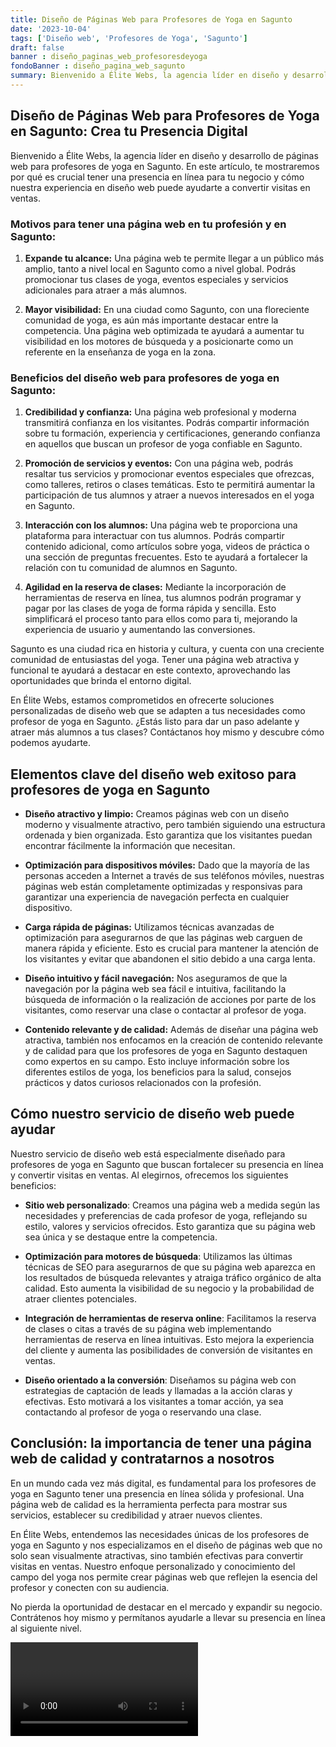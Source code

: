```yaml
---
title: Diseño de Páginas Web para Profesores de Yoga en Sagunto
date: '2023-10-04'
tags: ['Diseño web', 'Profesores de Yoga', 'Sagunto']
draft: false
banner : diseño_paginas_web_profesoresdeyoga
fondoBanner : diseño_pagina_web_sagunto
summary: Bienvenido a Élite Webs, la agencia líder en diseño y desarrollo de páginas web para profesores de yoga en Sagunto. En este artículo, te mostraremos por qué es crucial tener una presencia en línea para tu negocio y cómo nuestra experiencia en diseño web puede ayudarte a convertir visitas en ventas.
---
```


## Diseño de Páginas Web para Profesores de Yoga en Sagunto: Crea tu Presencia Digital

Bienvenido a Élite Webs, la agencia líder en diseño y desarrollo de páginas web para profesores de yoga en Sagunto. En este artículo, te mostraremos por qué es crucial tener una presencia en línea para tu negocio y cómo nuestra experiencia en diseño web puede ayudarte a convertir visitas en ventas.

### Motivos para tener una página web en tu profesión y en Sagunto:

1. **Expande tu alcance:** Una página web te permite llegar a un público más amplio, tanto a nivel local en Sagunto como a nivel global. Podrás promocionar tus clases de yoga, eventos especiales y servicios adicionales para atraer a más alumnos.

2. **Mayor visibilidad:** En una ciudad como Sagunto, con una floreciente comunidad de yoga, es aún más importante destacar entre la competencia. Una página web optimizada te ayudará a aumentar tu visibilidad en los motores de búsqueda y a posicionarte como un referente en la enseñanza de yoga en la zona.

### Beneficios del diseño web para profesores de yoga en Sagunto:

1. **Credibilidad y confianza:** Una página web profesional y moderna transmitirá confianza en los visitantes. Podrás compartir información sobre tu formación, experiencia y certificaciones, generando confianza en aquellos que buscan un profesor de yoga confiable en Sagunto.

2. **Promoción de servicios y eventos:** Con una página web, podrás resaltar tus servicios y promocionar eventos especiales que ofrezcas, como talleres, retiros o clases temáticas. Esto te permitirá aumentar la participación de tus alumnos y atraer a nuevos interesados en el yoga en Sagunto.

3. **Interacción con los alumnos:** Una página web te proporciona una plataforma para interactuar con tus alumnos. Podrás compartir contenido adicional, como artículos sobre yoga, videos de práctica o una sección de preguntas frecuentes. Esto te ayudará a fortalecer la relación con tu comunidad de alumnos en Sagunto.

4. **Agilidad en la reserva de clases:** Mediante la incorporación de herramientas de reserva en línea, tus alumnos podrán programar y pagar por las clases de yoga de forma rápida y sencilla. Esto simplificará el proceso tanto para ellos como para ti, mejorando la experiencia de usuario y aumentando las conversiones.

Sagunto es una ciudad rica en historia y cultura, y cuenta con una creciente comunidad de entusiastas del yoga. Tener una página web atractiva y funcional te ayudará a destacar en este contexto, aprovechando las oportunidades que brinda el entorno digital.

En Élite Webs, estamos comprometidos en ofrecerte soluciones personalizadas de diseño web que se adapten a tus necesidades como profesor de yoga en Sagunto. ¿Estás listo para dar un paso adelante y atraer más alumnos a tus clases? Contáctanos hoy mismo y descubre cómo podemos ayudarte.

<GifSeo />

<Cta />

## Elementos clave del diseño web exitoso para profesores de yoga en Sagunto

- **Diseño atractivo y limpio:** Creamos páginas web con un diseño moderno y visualmente atractivo, pero también siguiendo una estructura ordenada y bien organizada. Esto garantiza que los visitantes puedan encontrar fácilmente la información que necesitan.

- **Optimización para dispositivos móviles:** Dado que la mayoría de las personas acceden a Internet a través de sus teléfonos móviles, nuestras páginas web están completamente optimizadas y responsivas para garantizar una experiencia de navegación perfecta en cualquier dispositivo.

- **Carga rápida de páginas:** Utilizamos técnicas avanzadas de optimización para asegurarnos de que las páginas web carguen de manera rápida y eficiente. Esto es crucial para mantener la atención de los visitantes y evitar que abandonen el sitio debido a una carga lenta.

- **Diseño intuitivo y fácil navegación:** Nos aseguramos de que la navegación por la página web sea fácil e intuitiva, facilitando la búsqueda de información o la realización de acciones por parte de los visitantes, como reservar una clase o contactar al profesor de yoga.

- **Contenido relevante y de calidad:** Además de diseñar una página web atractiva, también nos enfocamos en la creación de contenido relevante y de calidad para que los profesores de yoga en Sagunto destaquen como expertos en su campo. Esto incluye información sobre los diferentes estilos de yoga, los beneficios para la salud, consejos prácticos y datos curiosos relacionados con la profesión.

## Cómo nuestro servicio de diseño web puede ayudar

Nuestro servicio de diseño web está especialmente diseñado para profesores de yoga en Sagunto que buscan fortalecer su presencia en línea y convertir visitas en ventas. Al elegirnos, ofrecemos los siguientes beneficios:

- **Sitio web personalizado**: Creamos una página web a medida según las necesidades y preferencias de cada profesor de yoga, reflejando su estilo, valores y servicios ofrecidos. Esto garantiza que su página web sea única y se destaque entre la competencia.

- **Optimización para motores de búsqueda**: Utilizamos las últimas técnicas de SEO para asegurarnos de que su página web aparezca en los resultados de búsqueda relevantes y atraiga tráfico orgánico de alta calidad. Esto aumenta la visibilidad de su negocio y la probabilidad de atraer clientes potenciales.

- **Integración de herramientas de reserva online**: Facilitamos la reserva de clases o citas a través de su página web implementando herramientas de reserva en línea intuitivas. Esto mejora la experiencia del cliente y aumenta las posibilidades de conversión de visitantes en ventas.

- **Diseño orientado a la conversión**: Diseñamos su página web con estrategias de captación de leads y llamadas a la acción claras y efectivas. Esto motivará a los visitantes a tomar acción, ya sea contactando al profesor de yoga o reservando una clase.

## Conclusión: la importancia de tener una página web de calidad y contratarnos a nosotros

En un mundo cada vez más digital, es fundamental para los profesores de yoga en Sagunto tener una presencia en línea sólida y profesional. Una página web de calidad es la herramienta perfecta para mostrar sus servicios, establecer su credibilidad y atraer nuevos clientes.

En Élite Webs, entendemos las necesidades únicas de los profesores de yoga en Sagunto y nos especializamos en el diseño de páginas web que no solo sean visualmente atractivas, sino también efectivas para convertir visitas en ventas. Nuestro enfoque personalizado y conocimiento del campo del yoga nos permite crear páginas web que reflejen la esencia del profesor y conecten con su audiencia.

No pierda la oportunidad de destacar en el mercado y expandir su negocio. Contrátenos hoy mismo y permítanos ayudarle a llevar su presencia en línea al siguiente nivel.

<Video />

<CtaBot job='Profesores de Yoga' city='Sagunto'/>

<Gmaps query='Sagunto+españa+maps' />